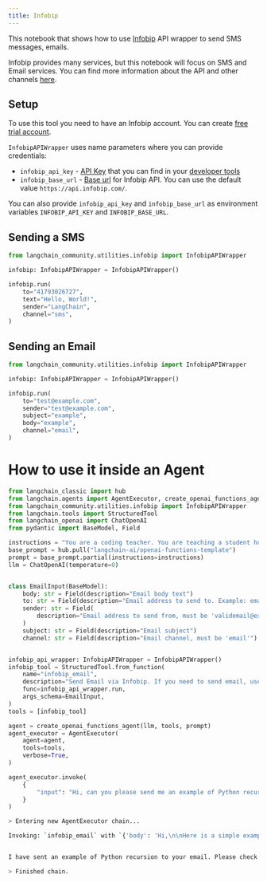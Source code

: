 ```yaml
---
title: Infobip
---
```


This notebook that shows how to use [Infobip](https://www.infobip.com/) API wrapper to send SMS messages, emails.

Infobip provides many services, but this notebook will focus on SMS and Email services. You can find more information about the API and other channels [here](https://www.infobip.com/docs/api).

## Setup

To use this tool you need to have an Infobip account. You can create [free trial account](https://www.infobip.com/docs/essentials/free-trial).

`InfobipAPIWrapper` uses name parameters where you can provide credentials:

- `infobip_api_key` - [API Key](https://www.infobip.com/docs/essentials/api-authentication#api-key-header) that you can find in your [developer tools](https://portal.infobip.com/dev/api-keys)
- `infobip_base_url` - [Base url](https://www.infobip.com/docs/essentials/base-url) for Infobip API. You can use the default value `https://api.infobip.com/`.

You can also provide `infobip_api_key` and `infobip_base_url` as environment variables `INFOBIP_API_KEY` and `INFOBIP_BASE_URL`.

## Sending a SMS

```python
from langchain_community.utilities.infobip import InfobipAPIWrapper

infobip: InfobipAPIWrapper = InfobipAPIWrapper()

infobip.run(
    to="41793026727",
    text="Hello, World!",
    sender="LangChain",
    channel="sms",
)
```

## Sending an Email

```python
from langchain_community.utilities.infobip import InfobipAPIWrapper

infobip: InfobipAPIWrapper = InfobipAPIWrapper()

infobip.run(
    to="test@example.com",
    sender="test@example.com",
    subject="example",
    body="example",
    channel="email",
)
```

# How to use it inside an Agent

```python
from langchain_classic import hub
from langchain.agents import AgentExecutor, create_openai_functions_agent
from langchain_community.utilities.infobip import InfobipAPIWrapper
from langchain.tools import StructuredTool
from langchain_openai import ChatOpenAI
from pydantic import BaseModel, Field

instructions = "You are a coding teacher. You are teaching a student how to code. The student asks you a question. You answer the question."
base_prompt = hub.pull("langchain-ai/openai-functions-template")
prompt = base_prompt.partial(instructions=instructions)
llm = ChatOpenAI(temperature=0)


class EmailInput(BaseModel):
    body: str = Field(description="Email body text")
    to: str = Field(description="Email address to send to. Example: email@example.com")
    sender: str = Field(
        description="Email address to send from, must be 'validemail@example.com'"
    )
    subject: str = Field(description="Email subject")
    channel: str = Field(description="Email channel, must be 'email'")


infobip_api_wrapper: InfobipAPIWrapper = InfobipAPIWrapper()
infobip_tool = StructuredTool.from_function(
    name="infobip_email",
    description="Send Email via Infobip. If you need to send email, use infobip_email",
    func=infobip_api_wrapper.run,
    args_schema=EmailInput,
)
tools = [infobip_tool]

agent = create_openai_functions_agent(llm, tools, prompt)
agent_executor = AgentExecutor(
    agent=agent,
    tools=tools,
    verbose=True,
)

agent_executor.invoke(
    {
        "input": "Hi, can you please send me an example of Python recursion to my email email@example.com"
    }
)
```

```bash
> Entering new AgentExecutor chain...

Invoking: `infobip_email` with `{'body': 'Hi,\n\nHere is a simple example of a recursive function in Python:\n\n```\ndef factorial(n):\n    if n == 1:\n        return 1\n    else:\n        return n * factorial(n-1)\n```\n\nThis function calculates the factorial of a number. The factorial of a number is the product of all positive integers less than or equal to that number. The function calls itself with a smaller argument until it reaches the base case where n equals 1.\n\nBest,\nCoding Teacher', 'to': 'email@example.com', 'sender': 'validemail@example.com', 'subject': 'Python Recursion Example', 'channel': 'email'}`


I have sent an example of Python recursion to your email. Please check your inbox.

> Finished chain.
```
